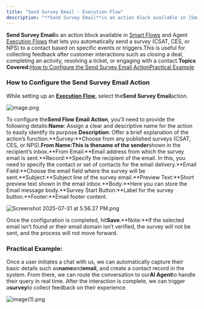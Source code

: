 ```yaml
---
title: "Send Survey Email - Execution Flow"
description: "**Send Survey Email**is an action block available in [Smart Flows](https://support.salesmate.io/hc/en-us/categories/36619982436121-Smart-Flows) and Ag..."
---
```


**Send Survey Email**is an action block available in [Smart Flows](https://support.salesmate.io/hc/en-us/categories/36619982436121-Smart-Flows) and Agent [Execution Flows](https://support.salesmate.io/hc/en-us/articles/45878729348121-Execution-Flows) that lets you automatically send a survey (CSAT, CES, or NPS) to a contact based on specific events or triggers.This is useful for collecting feedback after customer interactions such as closing a deal, completing an activity, resolving a ticket, or engaging with a contact.**Topics Covered:**[How to Configure the Send Survey Email Action](https://support.salesmate.io/hc/en-us/articles/48863359585945-Send-Survey-Email-Execution-Flow#h_01K10AJKNK38KZTMPFX2C5NJ83)[Practical Example](https://support.salesmate.io/hc/en-us/articles/48863359585945-Send-Survey-Email-Execution-Flow#h_01K10A67VBD1EPGY0A0JBDGY9J)

### How to Configure the Send Survey Email Action

While setting up an [**Execution Flow**](https://support.salesmate.io/hc/en-us/articles/45878729348121-Execution-Flows), select the**Send Survey Email**action.

![image.png](./images/image.png)

To configure the**Send Flow Email Action**, you'll need to provide the following details:**Name**: Assign a clear and descriptive name for the action to easily identify its purpose.**Description**: Offer a brief explanation of the action’s function.**Survey:**Choose from any published surveys (CSAT, CES, or NPS).**From Name:**This is the**name of the sender**shown in the recipient’s inbox.**From Email:**Email address from which the survey email is sent.**Record:**Specify the recipient of the email. In this, you need to specify the contact or set of contacts for the email delivery.**Email Field:**Choose the email field where the survey will be sent.**Subject:**Subject line of the survey email.**Preview Text:**Short preview text shown in the email inbox.**Body:**Here you can store the Email message body.**Survey Start Button:**Label for the survey button.**Footer:**Email footer content.

![Screenshot 2025-07-31 at 5.56.27 PM.png](./images/Screenshot-2025-07-31-at-5.56.27-PM.png)

Once the configuration is completed, hit**Save**.**Note:**If the selected email isn’t found or their email domain isn’t verified, the survey will not be sent, and the process will not move forward.

### Practical Example:

Once a user initiates a chat with us, we can automatically capture their basic details such as**name**and**email**, and create a contact record in the system. From there, we can route the conversation to our**AI Agent**to handle their query in real time. After the interaction is complete, we can trigger a**survey**to collect feedback on their experience.

![image(1).png](./images/image1.png)
